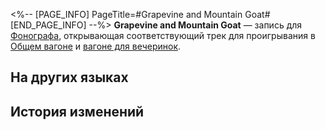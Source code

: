 <%-- [PAGE_INFO]
PageTitle=#Grapevine and Mountain Goat#
[END_PAGE_INFO] --%>
{{Предмет Инфобокс
|id          = 210384
|Изображение = Предмет Grapevine and Mountain Goat.png
|Тип         = Запись
|Инвентарь   = Ценные предметы
|Редкость    = 3
|Эффект      = 
|Описание    = Запись, которую можно воспроизвести на фонографе экспресса. Это может быть случайное приобретение или подарок от кого-то другого. Когда играет музыка, всплывают самые разные воспоминания: улыбки, встречи, прикосновения и волнение битвы. Может быть, поэтому, даже несмотря на стремительный прогресс общества, люди всё ещё собирают записи.<br />Текущая запись содержит трек Grapevine and Mountain Goat.
}}
{{Описание|''«Совсем скоро тебя принесут в жертву, а я окроплю твоё тело амброзией».''}}
'''Grapevine and Mountain Goat''' — запись для [[Фонограф]]а, открывающая соответствующий трек для проигрывания в [[Общий вагон|Общем вагоне]] и [[Вагон для вечеринок|вагоне для вечеринок]].

==На других языках==
{{На других языках
|en   = ''Grapevine and Mountain Goat''
|zhs  = 《葡萄树和山羊》
|zht  = 〈葡萄樹和山羊〉
|ja   = 『ブドウの木と山羊』
|ko   = ≪포도나무와 산양≫
|es   = La vid y el carnero
|fr   = ''Grapevine and Mountain Goat''
|ru   = Grapevine and Mountain Goat
|th   = "Grapevine and Mountain Goat"
|vi   = "Cây Nho Và Dê Núi"
|de   = „Weinrebe und Bergziege“
|id   = "Grapevine and Mountain Goat"
|pt   = "Grapevine and Mountain Goat"
}}

==История изменений==
{{История изменений|3.5}}